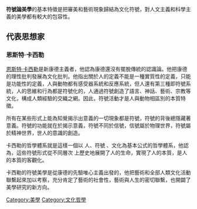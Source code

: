 {{Unreferenced |time=2008-05-25T08:53:06+00:00 }}
'''符號論美學'''的基本特徵是把審美和藝術現象歸結為文化符號，對人文主義和科學主義的美學都有較大的包容性。

== 代表思想家 ==
===恩斯特·卡西勒===
[[恩斯特·卡西勒|恩斯特·卡西勒]]是新康德主義者，他認為康德還沒有擺脫傳統的認識論。他把康德的理性批判發展為文化批判。他指出關於人的定義不能是一種實質性的定義，只能是功能性的定義，人與動物都有感受器系統和反應系統，但人還有第三種即符號系統，人的思維和行為都是符號化的，人通過符號創造了語言、神話、藝術、宗教等文化，構成人類經驗的交織之網。因此，符號活動才是人與動物相區別的本質特徵。

所有在某些形式上能為知覺揭示出意義的一切現象都是符號，符號的背後總隱藏著意義。符號的功能就在於揭示意義，符號不同於信號，信號屬於物理世界，符號屬於精神世界，世人的意識的創造。 

卡西勒的哲學體系就是這樣一個以 人、符號 、文化為基本公式的哲學體系，他認為，這些符號形式從不同層次 上歷史地展開了人的生命，實現了人的本質，是人的本質的客觀化。

卡西勒的符號美學是從康德的先驗唯心主義出發的，他把藝術和全部人類文化活動聯繫起來加以考察，充分肯定了藝術的社會性，藝術與人生的密切聯繫，也開闢了美學研究的新方向。

{{艺术小作品}}
[[Category:美學|Category:美學]]
[[Category:文化哲學|Category:文化哲學]]